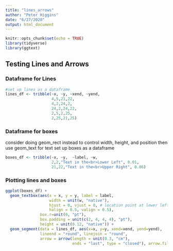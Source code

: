 ```yaml
---
title: "lines_arrows"
author: "Peter Higgins"
date: "6/27/2020"
output: html_document
---
```


```r
knitr::opts_chunk$set(echo = TRUE)
library(tidyverse)
library(ggtext)

```

## Testing Lines and Arrows

### Dataframe for Lines

```r
#set up lines as a dataframe
lines_df <- tribble(~x, ~y, ~xend, ~yend,
                    4,5,21,22,
                    4,2,24,2,
                    24,2,24,22,
                    2,5,2,25,
                    2,25,21,25)
```

### Dataframe for boxes
consider doing geom_rect instead to control width, height, and position
then use geom_text for text
set up boxes as a dataframe

```r

boxes_df <- tribble(~x, ~y,  ~label, ~w, 
                    2,2,"Text in the<br>Lower Left", 0.01,
                    21,22,"Text in the<br>Upper Right", 0.06)
```

### Plotting lines and boxes
```r
ggplot(boxes_df) +
  geom_textbox(aes(x = x, y = y, label = label,
                   width = unit(w, "native"),
                   hjust = 0, vjust = 0, # location point at lower left of box
                   halign = 0.5, valign = 0.5), 
               box.r=unit(0, "pt"),
               box.padding = unit(c(2, 4, 4, 4), "pt"),
               height = unit(0.12, "native")) +
  geom_segment(data = lines_df, aes(x=x, y=y, xend=xend, yend=yend),
               lineend = "round", linejoin = "round",
               arrow = arrow(length = unit(0.3, "cm"),
                             ends = "last", type = "closed"), arrow.fill = "black")


```

